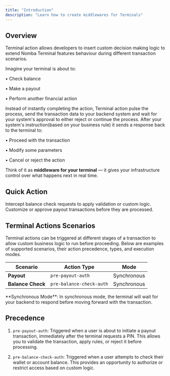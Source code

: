 ```yaml
---
title: "Introduction"
description: "Learn how to create middlewares for Terminals"
---
```



## Overview

Terminal action allows developers to insert custom decision making logic to extend Nomba Terminal features behaviour during different transaction scenarios. 

Imagine your terminal is about to:

• Check balance

• Make a payout

• Perform another financial action

Instead of instantly completing the action, Terminal action pulse the process, send the transaction data to your backend system and wait for your system's approval to either reject or continue the process. After your system's instruction(based on your business rule) it sends a response back to the terminal to:

• Proceed with the transaction  

• Modify some parameters  

• Cancel or reject the action  

Think of it as **middleware for your terminal** — it gives your infrastructure control over what happens next in real time.


## Quick Action

<CardGroup cols={2}>
  <Card
    title="Pre-Balance Check"
    icon="fa-solid fa-wallet"
    href="/products/checkout/create-checkout-order"
  >
    Intercept balance check requests to apply validation or custom logic.
  </Card>
  <Card
    title="Alter Payout Transactions"
    icon="fa-solid fa-money-check-dollar"
    href="/products/checkout/charge-tokenized-cards"
  >
    Customize or approve payout transactions before they are processed.
  </Card>
</CardGroup>


## Terminal Actions Scenarios

Terminal actions can be triggered at different stages of a transaction to allow custom business logic to run before proceeding. Below are examples of supported scenarios, their action precedence, types, and execution modes.

| **Scenario**       | **Action Type**             | **Mode**      |
|--------------------|-----------------------------|---------------|
| **Payout**         | `pre-payout-auth`           | Synchronous   |
| **Balance Check**  | `pre-balance-check-auth`    | Synchronous   |

<Note>
**Synchronous Mode**:  
In synchronous mode, the terminal will wait for your backend to respond before moving forward with the transaction.
</Note>

## Precedence

1. `pre-payout-auth`:  Triggered when a user is about to initiate a payout transaction, immediately after the terminal requests a PIN. This allows you to validate the transaction, apply rules, or reject it before processing.

2. `pre-balance-check-auth`: Triggered when a user attempts to check their wallet or account balance. This provides an opportunity to authorize or restrict access based on custom logic.


